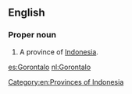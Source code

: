 ==English==
{{wikipedia}}

===Proper noun===
{{en-proper noun}}

# A province of [[Indonesia]].

[[Category:en:Provinces of Indonesia]]

[[es:Gorontalo]]
[[nl:Gorontalo]]